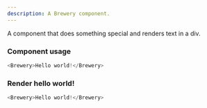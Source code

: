 ```yaml
---
description: A Brewery component.
---
```



A component that does something special and renders text in a div.

### Component usage
```js
<Brewery>Hello world!</Brewery>
```

### Render hello world!

```js live
<Brewery>Hello world!</Brewery>
```
